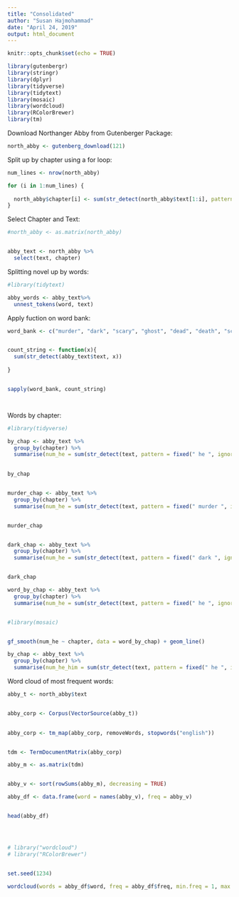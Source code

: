 ```yaml
---
title: "Consolidated"
author: "Susan Hajmohammad"
date: "April 24, 2019"
output: html_document
---
```


```r
knitr::opts_chunk$set(echo = TRUE)

library(gutenbergr)
library(stringr)
library(dplyr)
library(tidyverse)
library(tidytext)
library(mosaic)
library(wordcloud)
library(RColorBrewer)
library(tm)

```


Download Northanger Abby from Gutenberger Package:

```r

north_abby <- gutenberg_download(121)

```



Split up by chapter using a for loop:

```r

num_lines <- nrow(north_abby)

for (i in 1:num_lines) {
  
  north_abby$chapter[i] <- sum(str_detect(north_abby$text[1:i], pattern = fixed("CHAPTER"))) 
}


```

Select Chapter and Text:

```r

#north_abby <- as.matrix(north_abby)


abby_text <- north_abby %>%
  select(text, chapter)

```


Splitting novel up by words: 


```r

#library(tidytext)

abby_words <- abby_text%>%
  unnest_tokens(word, text)

```



Apply fuction on word bank: 

```r

word_bank <- c("murder", "dark", "scary", "ghost", "dead", "death", "scream", "blood", "frightened")


count_string <- function(x){
  sum(str_detect(abby_text$text, x))
  
}


sapply(word_bank, count_string)




```

Words by chapter: 


```r

#library(tidyverse)

by_chap <- abby_text %>%
  group_by(chapter) %>%
  summarise(num_he = sum(str_detect(text, pattern = fixed(" he ", ignore_case = TRUE))))
  

by_chap


murder_chap <- abby_text %>%
  group_by(chapter) %>%
  summarise(num_he = sum(str_detect(text, pattern = fixed(" murder ", ignore_case = TRUE))))


murder_chap


dark_chap <- abby_text %>%
  group_by(chapter) %>%
  summarise(num_he = sum(str_detect(text, pattern = fixed(" dark ", ignore_case = TRUE))))


dark_chap


```





```r

word_by_chap <- abby_text %>%
  group_by(chapter) %>%
  summarise(num_he = sum(str_detect(text, pattern = fixed(" he ", ignore_case = TRUE))), num_murder = sum(str_detect(text, pattern = fixed(" murder", ignore_case = TRUE))), num_dark = sum(str_detect(text, pattern = fixed(" dark", ignore_case = TRUE))))



```


```r

#library(mosaic)


gf_smooth(num_he ~ chapter, data = word_by_chap) + geom_line()


```



```r


by_chap <- abby_text %>%
  group_by(chapter) %>%
  summarise(num_he_him = sum(str_detect(text, pattern = fixed(" he ", ignore_case = TRUE)) | str_detect(text, pattern = fixed(" him ", ignore_case = TRUE))))


```

Word cloud of most frequent words:


```r

abby_t <- north_abby$text


abby_corp <- Corpus(VectorSource(abby_t))
  

abby_corp <- tm_map(abby_corp, removeWords, stopwords("english"))


tdm <- TermDocumentMatrix(abby_corp)

abby_m <- as.matrix(tdm)


abby_v <- sort(rowSums(abby_m), decreasing = TRUE)

abby_df <- data.frame(word = names(abby_v), freq = abby_v)


head(abby_df)




# library("wordcloud")
# library("RColorBrewer")


set.seed(1234)

wordcloud(words = abby_df$word, freq = abby_df$freq, min.freq = 1, max.words = 100, random.order = FALSE, rot.per = 0.35, colors = brewer.pal(8, "RdYlGn"))





```


